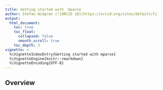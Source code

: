 ```yaml
---
title: Getting started with `mparse`
author: Stefan Widgren [![ORCID iD](https://orcid.org/sites/default/files/images/orcid_16x16.gif)](https://orcid.org/0000-0001-5745-2284)
output:
  html_document:
    toc: true
    toc_float:
      collapsed: false
      smooth_scroll: true
    toc_depth: 3
vignette: >
  %\VignetteIndexEntry{Getting started with mparse}
  %\VignetteEngine{knitr::rmarkdown}
  %\VignetteEncoding{UTF-8}
---
```


## Overview
